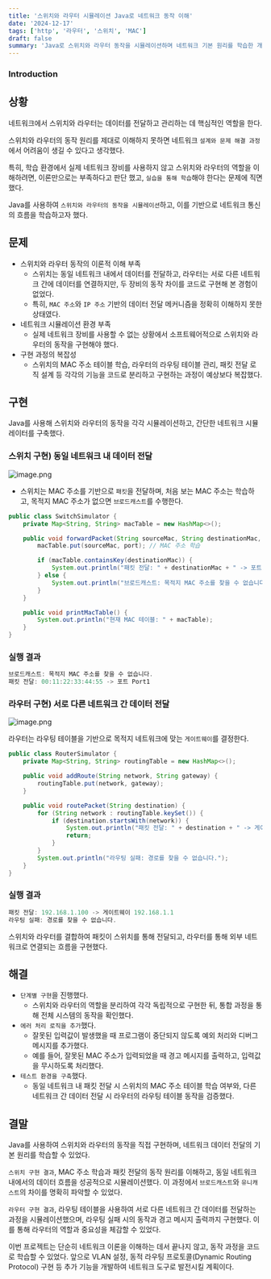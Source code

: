 ```yaml
---
title: '스위치와 라우터 시뮬레이션 Java로 네트워크 동작 이해'
date: '2024-12-17'
tags: ['http', '라우터', '스위치', 'MAC']
draft: false
summary: 'Java로 스위치와 라우터 동작을 시뮬레이션하며 네트워크 기본 원리를 학습한 개인적인 정리'
---
```


### Introduction

<TOCInline toc={props.toc} exclude="Introduction" />


## 상황

네트워크에서 스위치와 라우터는 데이터를 전달하고 관리하는 데 핵심적인 역할을 한다.

스위치와 라우터의 동작 원리를 제대로 이해하지 못하면 네트워크 `설계와 문제 해결 과정`에서 어려움이 생길 수 있다고 생각했다.

특히, 학습 환경에서 실제 네트워크 장비를 사용하지 않고 스위치와 라우터의 역할을 이해하려면, 이론만으로는 부족하다고 판단 했고, `실습을 통해 학습`해야 한다는 문제에 직면했다.

Java를 사용하여 `스위치와 라우터의 동작을 시뮬레이션`하고, 이를 기반으로 네트워크 통신의 흐름을 학습하고자 했다.

## 문제

- 스위치와 라우터 동작의 이론적 이해 부족
  - 스위치는 동일 네트워크 내에서 데이터를 전달하고, 라우터는 서로 다른 네트워크 간에 데이터를 연결하지만, 두 장비의 동작 차이를 코드로 구현해 본 경험이 없었다.
  - 특히, `MAC 주소`와 `IP 주소` 기반의 데이터 전달 메커니즘을 정확히 이해하지 못한 상태였다.
- 네트워크 시뮬레이션 환경 부족
  - 실제 네트워크 장비를 사용할 수 없는 상황에서 소프트웨어적으로 스위치와 라우터의 동작을 구현해야 했다.
- 구현 과정의 복잡성
  - 스위치의 MAC 주소 테이블 학습, 라우터의 라우팅 테이블 관리, 패킷 전달 로직 설계 등 각각의 기능을 코드로 분리하고 구현하는 과정이 예상보다 복잡했다.

## 구현

Java를 사용해 스위치와 라우터의 동작을 각각 시뮬레이션하고, 간단한 네트워크 시뮬레이터를 구축했다.

### 스위치 구현) 동일 네트워크 내 데이터 전달

![image.png](/static/images/이미지156.png)

- 스위치는 MAC 주소를 기반으로 `패킷`을 전달하며, 처음 보는 MAC 주소는 학습하고, 목적지 MAC 주소가 없으면 `브로드캐스트`를 수행한다.

```java
public class SwitchSimulator {
    private Map<String, String> macTable = new HashMap<>();

    public void forwardPacket(String sourceMac, String destinationMac, String port) {
        macTable.put(sourceMac, port); // MAC 주소 학습

        if (macTable.containsKey(destinationMac)) {
            System.out.println("패킷 전달: " + destinationMac + " -> 포트 " + macTable.get(destinationMac));
        } else {
            System.out.println("브로드캐스트: 목적지 MAC 주소를 찾을 수 없습니다.");
        }
    }

    public void printMacTable() {
        System.out.println("현재 MAC 테이블: " + macTable);
    }
}
```

### 실행 결과

```java
브로드캐스트: 목적지 MAC 주소를 찾을 수 없습니다.
패킷 전달: 00:11:22:33:44:55 -> 포트 Port1
```

### 라우터 구현) 서로 다른 네트워크 간 데이터 전달

![image.png](/static/images/이미지157.png)

라우터는 라우팅 테이블을 기반으로 목적지 네트워크에 맞는 `게이트웨이`를 결정한다.

```java
public class RouterSimulator {
    private Map<String, String> routingTable = new HashMap<>();

    public void addRoute(String network, String gateway) {
        routingTable.put(network, gateway);
    }

    public void routePacket(String destination) {
        for (String network : routingTable.keySet()) {
            if (destination.startsWith(network)) {
                System.out.println("패킷 전달: " + destination + " -> 게이트웨이 " + routingTable.get(network));
                return;
            }
        }
        System.out.println("라우팅 실패: 경로를 찾을 수 없습니다.");
    }
}
```

### 실행 결과

```java
패킷 전달: 192.168.1.100 -> 게이트웨이 192.168.1.1
라우팅 실패: 경로를 찾을 수 없습니다.
```

스위치와 라우터를 결합하여 패킷이 스위치를 통해 전달되고, 라우터를 통해 외부 네트워크로 연결되는 흐름을 구현했다.

## 해결

- `단계별 구현`을 진행했다.
  - 스위치와 라우터의 역할을 분리하여 각각 독립적으로 구현한 뒤, 통합 과정을 통해 전체 시스템의 동작을 확인했다.
- `에러 처리 로직을 추가`했다.
  - 잘못된 입력값이 발생했을 때 프로그램이 중단되지 않도록 예외 처리와 디버그 메시지를 추가했다.
  - 예를 들어, 잘못된 MAC 주소가 입력되었을 때 경고 메시지를 출력하고, 입력값을 무시하도록 처리했다.
- `테스트 환경을 구축`했다.
  - 동일 네트워크 내 패킷 전달 시 스위치의 MAC 주소 테이블 학습 여부와, 다른 네트워크 간 데이터 전달 시 라우터의 라우팅 테이블 동작을 검증했다.

## 결말

Java를 사용하여 스위치와 라우터의 동작을 직접 구현하며, 네트워크 데이터 전달의 기본 원리를 학습할 수 있었다.

`스위치 구현 결과`, MAC 주소 학습과 패킷 전달의 동작 원리를 이해하고, 동일 네트워크 내에서의 데이터 흐름을 성공적으로 시뮬레이션했다. 이 과정에서 `브로드캐스트`와 `유니캐스트`의 차이를 명확히 파악할 수 있었다.

`라우터 구현 결과`, 라우팅 테이블을 사용하여 서로 다른 네트워크 간 데이터를 전달하는 과정을 시뮬레이션했으며, 라우팅 실패 시의 동작과 경고 메시지 출력까지 구현했다. 이를 통해 라우터의 역할과 중요성을 체감할 수 있었다.

이번 프로젝트는 단순히 네트워크 이론을 이해하는 데서 끝나지 않고, 동작 과정을 코드로 학습할 수 있었다. 앞으로 VLAN 설정, 동적 라우팅 프로토콜(Dynamic Routing Protocol) 구현 등 추가 기능을 개발하여 네트워크 도구로 발전시킬 계획이다.